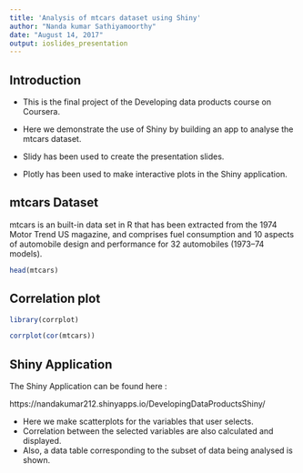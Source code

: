 ```yaml
---
title: 'Analysis of mtcars dataset using Shiny'
author: "Nanda kumar Sathiyamoorthy"
date: "August 14, 2017"
output: ioslides_presentation
---
```


## Introduction

- This is the final project of the Developing data products course on Coursera. 

- Here we demonstrate the use of Shiny by building an app to analyse the mtcars dataset. 

- Slidy has been used to create the presentation slides.

- Plotly has been used to make interactive plots in the Shiny application.

## mtcars Dataset

mtcars is an built-in data set in R that has been extracted from the 1974 Motor Trend US magazine, and comprises fuel consumption and 10 aspects of automobile design and performance for 32 automobiles (1973–74 models).

```r
head(mtcars)
```

## Correlation plot

```r
library(corrplot)
```

```r
corrplot(cor(mtcars)) 
```

## Shiny Application

The Shiny Application can be found here :

https://nandakumar212.shinyapps.io/DevelopingDataProductsShiny/

- Here we make scatterplots for the variables that user selects.
- Correlation between the selected variables are also calculated and displayed.
- Also, a data table corresponding to the subset of data being analysed is shown.